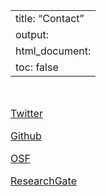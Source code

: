 
---
title: "Contact"
output: 
  html_document:
    toc: false
---
\

<font size="3"> 
<!-- Add icon library -->
<link rel="stylesheet" href="https://cdnjs.cloudflare.com/ajax/libs/font-awesome/4.7.0/css/font-awesome.min.css">

<link rel="stylesheet" href="https://use.fontawesome.com/releases/v5.8.1/css/all.css" integrity="sha384-50oBUHEmvpQ+1lW4y57PTFmhCaXp0ML5d60M1M7uH2+nqUivzIebhndOJK28anvf" crossorigin="anonymous">

<link rel="stylesheet" href="https://cdn.rawgit.com/jpswalsh/academicons/master/css/academicons.min.css">

<!-- Add font awesome icons -->

<a href="https://twitter.com/KatherineZee?lang=en/" target="_blank" class="fab fa-twitter"></a>   [Twitter](https://twitter.com/KatherineZee?lang=en/){target="_blank"} 

<a href="https://github.com/kzee/" target="_blank" class="fab fa-github"></a>   [Github](https://github.com/kzee/){target="_blank"} 

<a href="https://osf.io/g579q" target="_blank" class="ai ai-osf ai-1x"></a>   [OSF](https://osf.io/g579q){target="_blank"} 

<a href="https://www.researchgate.net/profile/Katherine_Zee" target="_blank" class="fab fa-researchgate"></a>   [ResearchGate](https://www.researchgate.net/profile/Katherine_Zee){target="_blank"} 


</font> 